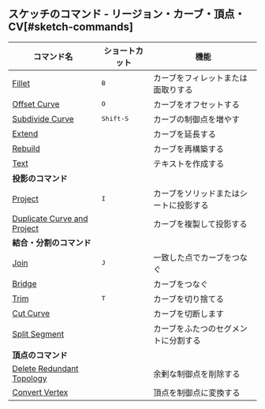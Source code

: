 ## スケッチのコマンド - リージョン・カーブ・頂点・CV[#sketch-commands]

| コマンド名                                                        | ショートカット     | 機能                                   |
| ----------------------------------------------------------------- | ------------------ | -------------------------------------- |
| [Fillet](sketch/fillet)                                           | <kbd>B</kbd>       | カーブをフィレットまたは面取りする     |
| [Offset Curve](sketch/offset-curve)                               | <kbd>O</kbd>       | カーブをオフセットする                 |
| [Subdivide Curve](sketch/subdivide-curve)                         | <kbd>Shift-S</kbd> | カーブの制御点を増やす                 |
| [Extend](sketch/extend)                                           |                    | カーブを延長する                       |
| [Rebuild](sketch/rebuild)                                         |                    | カーブを再構築する                     |
| [Text](sketch/text)                                               |                    | テキストを作成する                     |
| **投影のコマンド**                                                |                    |                                        |
| [Project](sketch/project)                                         | <kbd>I</kbd>       | カーブをソリッドまたはシートに投影する |
| [Duplicate Curve and Project](sketch/duplicate-curve-and-project) |                    | カーブを複製して投影する               |
| **結合・分割のコマンド**                                          |                    |                                        |
| [Join](sketch/join)                                               | <kbd>J</kbd>       | 一致した点でカーブをつなぐ             |
| [Bridge](sketch/bridge)                                           |                    | カーブをつなぐ                         |
| [Trim](sketch/trim)                                               | <kbd>T</kbd>       | カーブを切り捨てる                     |
| [Cut Curve](sketch/cut-curve)                                     |                    | カーブを切断します                     |
| [Split Segment](sketch/split-segment)                             |                    | カーブをふたつのセグメントに分割する   |
| **頂点のコマンド**                                                |                    |                                        |
| [Delete Redundant Topology](sketch/delete-redundant-topology)     |                    | 余剰な制御点を削除する                 |
| [Convert Vertex](sketch/convert-vertex)                           |                    | 頂点を制御点に変換する                 |



